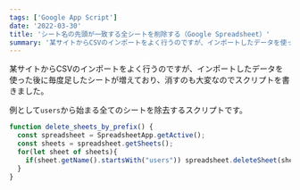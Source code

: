 ```yaml
---
tags: ['Google App Script']
date: '2022-03-30'
title: 'シート名の先頭が一致する全シートを削除する（Google Spreadsheet）'
summary: '某サイトからCSVのインポートをよく行うのですが、インポートしたデータを使った後に毎度足したシートが増えており、消すのも大変なのでスクリプトを書きました。  例として`users`から始まる全てのシートを除去するスクリプトです。'
---
```



某サイトからCSVのインポートをよく行うのですが、インポートしたデータを使った後に毎度足したシートが増えており、消すのも大変なのでスクリプトを書きました。

例として`users`から始まる全てのシートを除去するスクリプトです。

```JavaScript
function delete_sheets_by_prefix() {
  const spreadsheet = SpreadsheetApp.getActive();
  const sheets = spreadsheet.getSheets();
  for(let sheet of sheets){
    if(sheet.getName().startsWith("users")) spreadsheet.deleteSheet(sheet);
  }
}
```
